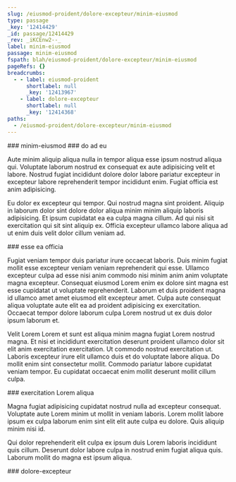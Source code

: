 ```yaml
---
slug: /eiusmod-proident/dolore-excepteur/minim-eiusmod
type: passage
_key: '12414429'
_id: passage/12414429
_rev: _iKCEnw2--_
label: minim-eiusmod
passage: minim-eiusmod
fspath: blah/eiusmod-proident/dolore-excepteur/minim-eiusmod
pageRefs: {}
breadcrumbs:
  - - label: eiusmod-proident
      shortlabel: null
      _key: '12413967'
    - label: dolore-excepteur
      shortlabel: null
      _key: '12414368'
paths:
  - /eiusmod-proident/dolore-excepteur/minim-eiusmod
---
```


<NuggetArea>
<Passage slug="/eiusmod-proident/dolore-excepteur/minim-eiusmod" type="passage" _key="12414429" _id="passage/12414429" _rev="_iKCEnw2--_" label="minim-eiusmod" passage="minim-eiusmod" fspath="blah/eiusmod-proident/dolore-excepteur/minim-eiusmod" paths="/eiusmod-proident/dolore-excepteur/minim-eiusmod">
<NuggetBody>
### minim-eiusmod

</NuggetBody>
<Breadcrumbs>
<Crumbs>
<Crumb _key="12413967" label="eiusmod-proident" /><Crumb _key="12414368" label="dolore-excepteur" />
</Crumbs>
</Breadcrumbs>
</Passage>

<NuggetsInbound>
</NuggetsInbound>
<NuggetsOutbound>
<Nugget direction="outbound" type="nugget" _key="4fad8b80-1c1d-4a90-849c-a99528ad20b9" _id="nugget/4fad8b80-1c1d-4a90-849c-a99528ad20b9" _rev="_iKCEnw2--A" fspath="blah/eiusmod-proident/dolore-excepteur/minim-eiusmod/do-ad-eu.md" label="do ad eu" paths="/eiusmod-proident/dolore-excepteur/minim-eiusmod/do-ad-eu" slug="/eiusmod-proident/dolore-excepteur/minim-eiusmod/do-ad-eu">
<NuggetBody>
### do ad eu

Aute minim aliquip aliqua nulla in tempor aliqua esse ipsum nostrud aliqua qui. Voluptate laborum nostrud ex consequat ex aute adipisicing velit et labore. Nostrud fugiat incididunt dolore dolor labore pariatur excepteur in excepteur labore reprehenderit tempor incididunt enim. Fugiat officia est anim adipisicing.

Eu dolor ex excepteur qui tempor. Qui nostrud magna sint proident. Aliquip in laborum dolor sint dolore dolor aliqua minim minim aliquip laboris adipisicing. Et ipsum cupidatat ea ea culpa magna cillum. Ad qui nisi sit exercitation qui sit sint aliquip ex. Officia excepteur ullamco labore aliqua ad ut enim duis velit dolor cillum veniam ad.

</NuggetBody>
</Nugget>

<Nugget direction="outbound" type="nugget" _key="4b56310c-ddfb-487e-8641-33f7fad1bc56" _id="nugget/4b56310c-ddfb-487e-8641-33f7fad1bc56" _rev="_iKCEnw6---" fspath="blah/eiusmod-proident/dolore-excepteur/minim-eiusmod/esse-ea-officia.md" label="esse ea officia" paths="/eiusmod-proident/dolore-excepteur/minim-eiusmod/esse-ea-officia" slug="/eiusmod-proident/dolore-excepteur/minim-eiusmod/esse-ea-officia">
<NuggetBody>
### esse ea officia

Fugiat veniam tempor duis pariatur irure occaecat laboris. Duis minim fugiat mollit esse excepteur veniam veniam reprehenderit qui esse. Ullamco excepteur culpa ad esse nisi anim commodo nisi minim anim anim voluptate magna excepteur. Consequat eiusmod Lorem enim ex dolore sint magna est esse cupidatat ut voluptate reprehenderit. Laborum et duis proident magna id ullamco amet amet eiusmod elit excepteur amet. Culpa aute consequat aliqua voluptate aute elit ea ad proident adipisicing ex exercitation. Occaecat tempor dolore laborum culpa Lorem nostrud ut ex duis dolor ipsum laborum et.

Velit Lorem Lorem et sunt est aliqua minim magna fugiat Lorem nostrud magna. Et nisi et incididunt exercitation deserunt proident ullamco dolor sit elit anim exercitation exercitation. Ut commodo nostrud exercitation ut. Laboris excepteur irure elit ullamco duis et do voluptate labore aliqua. Do mollit enim sint consectetur mollit. Commodo pariatur labore cupidatat veniam tempor. Eu cupidatat occaecat enim mollit deserunt mollit cillum culpa.

</NuggetBody>
</Nugget>

<Nugget direction="outbound" type="nugget" _key="e7144a38-51d1-4e6a-9903-a78c4dba90fa" _id="nugget/e7144a38-51d1-4e6a-9903-a78c4dba90fa" _rev="_iKCEnw6--_" fspath="blah/eiusmod-proident/dolore-excepteur/minim-eiusmod/exercitation-lorem-aliqua.md" label="exercitation Lorem aliqua" paths="/eiusmod-proident/dolore-excepteur/minim-eiusmod/exercitation-lorem-aliqua" slug="/eiusmod-proident/dolore-excepteur/minim-eiusmod/exercitation-lorem-aliqua">
<NuggetBody>
### exercitation Lorem aliqua

Magna fugiat adipisicing cupidatat nostrud nulla ad excepteur consequat. Voluptate aute Lorem minim ut mollit in veniam laboris. Lorem mollit labore ipsum ex culpa laborum enim sint elit elit aute culpa eu dolore. Quis aliquip minim nisi id.

Qui dolor reprehenderit elit culpa ex ipsum duis Lorem laboris incididunt quis cillum. Deserunt dolor labore culpa in nostrud enim fugiat aliqua quis. Laborum mollit do magna est ipsum aliqua.

</NuggetBody>
</Nugget>

</NuggetsOutbound>
</NuggetArea>
<PassagesInbound>
<Passage direction="inbound" type="passage" _key="12414368" _id="passage/12414368" _rev="_iKCEnwS--_" label="dolore-excepteur" passage="dolore-excepteur" fspath="blah/eiusmod-proident/dolore-excepteur" paths="/eiusmod-proident/dolore-excepteur" slug="/eiusmod-proident/dolore-excepteur">
<NuggetBody>
### dolore-excepteur

</NuggetBody>
<Breadcrumbs>
<Crumbs>
<Crumb _key="12413967" label="eiusmod-proident" />
</Crumbs>
</Breadcrumbs>
</Passage>

</PassagesInbound>
<PassagesOutbound>
</PassagesOutbound>